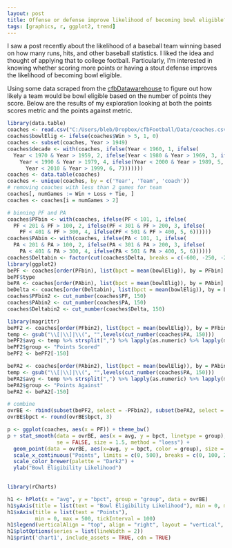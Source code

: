 ```yaml
---
layout: post
title: Offense or defense improve likelihood of becoming bowl eligible?
tags: [graphics, r, ggplot2, trend]
---
```


I saw a post recently about the likelihood of a baseball team winning based on how many runs, hits, and other baseball statistics. I liked the idea and thought of applying that to college football. Particularly, I'm interested in knowing whether scoring more points or having a stout defense improves the likelihood of becoming bowl eligible.  

Using some data scraped from the [cfbDatawarehouse](http://www.cfbdatawarehouse.com/) to figure out how likely a team would be bowl eligible based on the number of points they score. Below are the results of my exploration looking at both the points scores metric and the points against metric.

```r
library(data.table)
coaches <- read.csv("C:/Users/bleb/Dropbox/cfbFootball/Data/coaches.csv")
coaches$bowlElig <- ifelse(coaches$Win > 5, 1, 0)
coaches <- subset(coaches, Year > 1949)
coaches$decade <- with(coaches, ifelse(Year < 1960, 1, ifelse(
  Year < 1970 & Year > 1959, 2, ifelse(Year < 1980 & Year > 1969, 3, ifelse(
    Year < 1990 & Year > 1979, 4, ifelse(Year < 2000 & Year > 1989, 5, ifelse(
      Year < 2010 & Year > 1999, 6, 7)))))))
coaches <- data.table(coaches)
coaches <- unique(coaches, by = c('Year', 'Team', 'coach'))
# removing coaches with less than 2 games for team
coaches[, numGames := Win + Loss + Tie, ]
coaches <- coaches[i = numGames > 2]

# binning PF and PA
coaches$PFbin <- with(coaches, ifelse(PF < 101, 1, ifelse(
  PF < 201 & PF > 100, 2, ifelse(PF < 301 & PF > 200, 3, ifelse(
    PF < 401 & PF > 300, 4, ifelse(PF < 501 & PF > 400, 5, 6))))))
coaches$PAbin <- with(coaches, ifelse(PA < 101, 1, ifelse(
  PA < 201 & PA > 100, 2, ifelse(PA < 301 & PA > 200, 3, ifelse(
    PA < 401 & PA > 300, 4, ifelse(PA < 501 & PA > 400, 5, 6))))))
coaches$Deltabin <- factor(cut(coaches$Delta, breaks = c(-600, -250, -200, -150, -100, -50, 0, 50, 100, 150, 200, 250, 600)))
library(ggplot2)
bePF <- coaches[order(PFbin), list(bpct = mean(bowlElig)), by = PFbin]
bePF$type 
bePA <- coaches[order(PAbin), list(bpct = mean(bowlElig)), by = PAbin]
beDelta <- coaches[order(Deltabin), list(bpct = mean(bowlElig)), by = Deltabin]
coaches$PFbin2 <- cut_number(coaches$PF, 150)
coaches$PAbin2 <- cut_number(coaches$PA, 150)
coaches$Deltabin2 <- cut_number(coaches$Delta, 150)

library(magrittr)
bePF2 <- coaches[order(PFbin2), list(bpct = mean(bowlElig)), by = PFbin2]
temp <- gsub("\\[|\\]|\\(", "",levels(cut_number(coaches$PA, 150)))
bePF2$avg <- temp %>% strsplit(",") %>% lapply(as.numeric) %>% lapply(mean) %>% unlist
bePF2$group <- "Points Scored"
bePF2 <- bePF2[-150]

bePA2 <- coaches[order(PAbin2), list(bpct = mean(bowlElig)), by = PAbin2]
temp <- gsub("\\[|\\]|\\(", "",levels(cut_number(coaches$PA, 150)))
bePA2$avg <- temp %>% strsplit(",") %>% lapply(as.numeric) %>% lapply(mean) %>% unlist
bePA2$group <- "Points Against"
bePA2 <- bePA2[-150]

# combine
ovrBE <- rbind(subset(bePF2, select = -PFbin2), subset(bePA2, select = -PAbin2))
ovrBE$bpct <- round(ovrBE$bpct, 3)
```

```r
p <- ggplot(coaches, aes(x = PF)) + theme_bw() 
p + stat_smooth(data = ovrBE, aes(x = avg, y = bpct, linetype = group), 
                se = FALSE, size = 1.5, method = "loess") + 
  geom_point(data = ovrBE, aes(x=avg, y = bpct, color = group), size = 2) + 
  scale_x_continuous("Points", limits = c(0, 500), breaks = c(0, 100, 200, 300, 400, 500)) + 
  scale_color_brewer(palette = "Dark2") + 
  ylab("Bowl Eligibility Likelihood") 
  
```

```r
library(rCharts)

h1 <- hPlot(x = "avg", y = "bpct", group = "group", data = ovrBE)
h1$yAxis(title = list(text = "Bowl Eligibility Likelihood"), min = 0, max = 1, tickInterval = .1)
h1$xAxis(title = list(text = "Points"),
         min = 0, max = 500, tickInterval = 100)
h1$legend(verticalAlign = "top", align = "right", layout = "vertical", title = list(text = "Group"))
h1$plotOptions(series = list(lineWidth = 2))
h1$print('chart1', include_assets = TRUE, cdn = TRUE)
```


